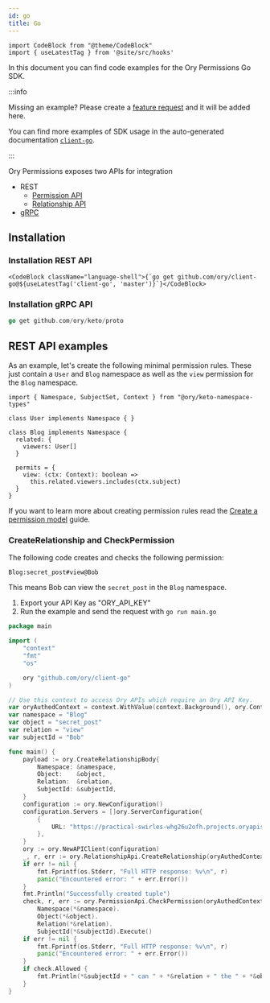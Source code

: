 ```yaml
---
id: go
title: Go
---
```


```mdx-code-block
import CodeBlock from "@theme/CodeBlock"
import { useLatestTag } from '@site/src/hooks'
```

In this document you can find code examples for the Ory Permissions Go SDK.

:::info

Missing an example? Please create a
[feature request](https://github.com/ory/docs/issues/new?assignees=&labels=feat&template=FEATURE-REQUEST.yml) and it will be added
here.

You can find more examples of SDK usage in the auto-generated documentation
[`client-go`](https://github.com/ory/client-go/tree/master/docs).

:::

Ory Permissions exposes two APIs for integration

- REST
  - [Permission API](https://www.ory.sh/docs/reference/api#tag/permission)
  - [Relationship API](https://www.ory.sh/docs/reference/api#tag/relationship)
- [gRPC](http://ory.sh/docs/keto/reference/proto-api)

## Installation

### Installation REST API

```mdx-code-block
<CodeBlock className="language-shell">{`go get github.com/ory/client-go@${useLatestTag('client-go', 'master')}`}</CodeBlock>
```

### Installation gRPC API

```go
go get github.com/ory/keto/proto
```

## REST API examples

As an example, let's create the following minimal permission rules. These just contain a `User` and `Blog` namespace as well as
the `view` permission for the `Blog` namespace.

```
import { Namespace, SubjectSet, Context } from "@ory/keto-namespace-types"

class User implements Namespace { }

class Blog implements Namespace {
  related: {
    viewers: User[]
  }

  permits = {
    view: (ctx: Context): boolean =>
      this.related.viewers.includes(ctx.subject)
  }
}
```

If you want to learn more about creating permission rules read the
[Create a permission model](https://www.ory.sh/docs/keto/modeling/create-permission-model) guide.

### CreateRelationship and CheckPermission

The following code creates and checks the following permission:

```
Blog:secret_post#view@Bob
```

This means Bob can view the `secret_post` in the `Blog` namespace.

1. Export your API Key as "ORY_API_KEY"
1. Run the example and send the request with `go run main.go`

```go
package main

import (
	"context"
	"fmt"
	"os"

	ory "github.com/ory/client-go"
)

// Use this context to access Ory APIs which require an Ory API Key.
var oryAuthedContext = context.WithValue(context.Background(), ory.ContextAccessToken, os.Getenv("ORY_API_KEY"))
var namespace = "Blog"
var object = "secret_post"
var relation = "view"
var subjectId = "Bob"

func main() {
	payload := ory.CreateRelationshipBody{
		Namespace: &namespace,
		Object:    &object,
		Relation:  &relation,
		SubjectId: &subjectId,
	}
	configuration := ory.NewConfiguration()
	configuration.Servers = []ory.ServerConfiguration{
		{
			URL: "https://practical-swirles-whg26u2ofh.projects.oryapis.com", // Write API
		},
	}
	ory := ory.NewAPIClient(configuration)
	_, r, err := ory.RelationshipApi.CreateRelationship(oryAuthedContext).CreateRelationshipBody(payload).Execute()
	if err != nil {
		fmt.Fprintf(os.Stderr, "Full HTTP response: %v\n", r)
		panic("Encountered error: " + err.Error())
	}
	fmt.Println("Successfully created tuple")
	check, r, err := ory.PermissionApi.CheckPermission(oryAuthedContext).
		Namespace(*&namespace).
		Object(*&object).
		Relation(*&relation).
		SubjectId(*&subjectId).Execute()
	if err != nil {
		fmt.Fprintf(os.Stderr, "Full HTTP response: %v\n", r)
		panic("Encountered error: " + err.Error())
	}
	if check.Allowed {
		fmt.Println(*&subjectId + " can " + *&relation + " the " + *&object)
	}
}
```
